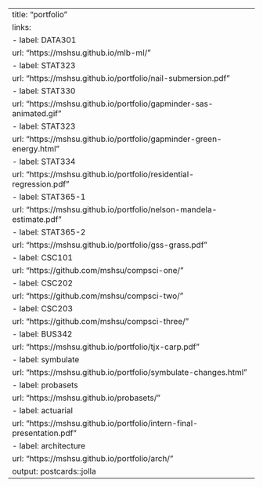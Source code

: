 ---
title: "portfolio"
links:
  - label: DATA301
    url: "https://mshsu.github.io/mlb-ml/"
  - label: STAT323
    url: "https://mshsu.github.io/portfolio/nail-submersion.pdf"
  - label: STAT330
    url: "https://mshsu.github.io/portfolio/gapminder-sas-animated.gif"
  - label: STAT323
    url: "https://mshsu.github.io/portfolio/gapminder-green-energy.html"
  - label: STAT334
    url: "https://mshsu.github.io/portfolio/residential-regression.pdf"
  - label: STAT365-1
    url: "https://mshsu.github.io/portfolio/nelson-mandela-estimate.pdf"
  - label: STAT365-2
    url: "https://mshsu.github.io/portfolio/gss-grass.pdf"
  - label: CSC101
    url: "https://github.com/mshsu/compsci-one/"
  - label: CSC202
    url: "https://github.com/mshsu/compsci-two/"
  - label: CSC203
    url: "https://github.com/mshsu/compsci-three/"
  - label: BUS342
    url: "https://mshsu.github.io/portfolio/tjx-carp.pdf"
  - label: symbulate
    url: "https://mshsu.github.io/portfolio/symbulate-changes.html"
  - label: probasets
    url: "https://mshsu.github.io/probasets/"
  - label: actuarial
    url: "https://mshsu.github.io/portfolio/intern-final-presentation.pdf"
  - label: architecture
    url: "https://mshsu.github.io/portfolio/arch/"
output: postcards::jolla
---